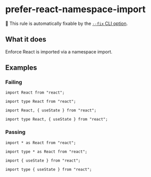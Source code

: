 # prefer-react-namespace-import

🔧 This rule is automatically fixable by the [`--fix` CLI option](https://eslint.org/docs/latest/user-guide/command-line-interface#--fix).

## What it does

Enforce React is imported via a namespace import.

## Examples

### Failing

```tsx
import React from "react";

import type React from "react";

import React, { useState } from "react";

import type React, { useState } from "react";
```

### Passing

```tsx
import * as React from "react";

import type * as React from "react";

import { useState } from "react";

import type { useState } from "react";
```
